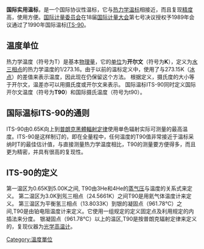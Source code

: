 {{Unreferenced |time=2021-05-29T00:24:26+00:00 }}
{{NoteTA
|G1=物理學
|G2=Unit
}}
'''国际实用温标'''，是一个国际协议性温标，它与[[热力学温标|热力学温标]]相接近，而且复现[[精度|精度]]高，使用方便。[[国际计量委员会|国际计量委员会]]在18届[[国际计量大会|国际计量大会]]第七号决议授权予1989年会议通过了1990年国际温标[[ITS-90|ITS-90]]。

== 温度单位 ==
热力学温度（符号为T）是基本[[物理量|物理量]]，它的[[单位_(度量衡)|单位]]为'''开尔文'''（符号为'''K'''），定义为[[水|水]][[三相点|三相点]]的热力学温度的1/273.16。由于以前的温标定义中，使用了与273.15K（[[冰点|冰点]]）的差值来表示温度，因此现在仍保留这个方法。
根据定义，摄氏度的大小等于开尔文，温差亦可以用摄氏度或开尔文来表示。
国际温标ITS-90同时定义国际开尔文温度（符号为'''T90'''）和国际摄氏温度（符号为t90）。

== 国际温标ITS-90的通则 ==
ITS-90由0.65K向上到[[普朗克黑體輻射定律|普朗克黑體輻射定律]]使用单色辐射实际可测量的最高温度。ITS-90是这样制订的，即在全量程中，任何温度的T90值非常接近于温标采纳时T的最佳估计值，与直接测量热力学温度相比，T90的测量要方便得多，而且更为精密，并具有很高的复现性。

== ITS-90的定义 ==
第一温区为0.65K到5.00K之间, T90由3He和4He的[[蒸气压|蒸气压]]与温度的关系式来定义。
第二温区为3.0K到氖三相点（24.5661K）之间T90是用氦气体温度计来定义。
第三温区为平衡氢三相点（13.8033K）到银的凝固点（961.78℃）之间,T90是由铂电阻温度计来定义。它使用一组规定的定义固定点及利用规定的内插法来分度。
银凝固点（961.78℃）以上的温区,T90是按普朗克辐射定律来定义的，复现仪器为[[光学高温计|光学高温计]]。

{{温标}}
{{量度系統}}

[[Category:溫度單位|Category:溫度單位]]